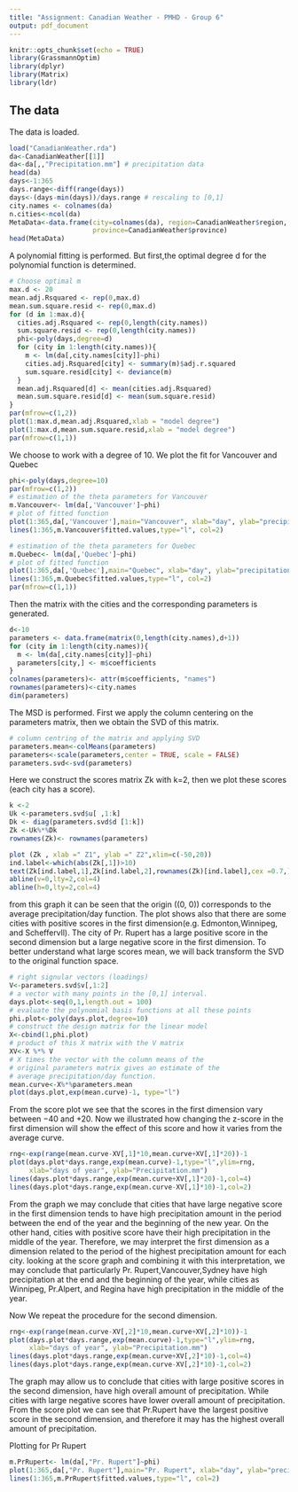 ---
title: "Assignment: Canadian Weather - PMHD - Group 6"
output: pdf_document
---

```{r setup, include=FALSE}
knitr::opts_chunk$set(echo = TRUE)
library(GrassmannOptim)
library(dplyr)
library(Matrix)
library(ldr)
```

## The data

The data is loaded.

```{r}
load("CanadianWeather.rda")
da<-CanadianWeather[[1]]
da<-da[,,"Precipitation.mm"] # precipitation data
head(da)
days<-1:365
days.range<-diff(range(days))
days<-(days-min(days))/days.range # rescaling to [0,1]
city.names <- colnames(da)
n.cities<-ncol(da)
MetaData<-data.frame(city=colnames(da), region=CanadianWeather$region,
                     province=CanadianWeather$province)
head(MetaData)
```

A polynomial fitting is performed. But first,the optimal degree d for the polynomial function is determined.

```{r}
# Choose optimal m
max.d <- 20
mean.adj.Rsquared <- rep(0,max.d)
mean.sum.square.resid <- rep(0,max.d)
for (d in 1:max.d){
  cities.adj.Rsquared <- rep(0,length(city.names))
  sum.square.resid <- rep(0,length(city.names))
  phi<-poly(days,degree=d)
  for (city in 1:length(city.names)){
    m <- lm(da[,city.names[city]]~phi)
    cities.adj.Rsquared[city] <- summary(m)$adj.r.squared
    sum.square.resid[city] <- deviance(m)
  }
  mean.adj.Rsquared[d] <- mean(cities.adj.Rsquared)
  mean.sum.square.resid[d] <- mean(sum.square.resid)
}
par(mfrow=c(1,2))
plot(1:max.d,mean.adj.Rsquared,xlab = "model degree")
plot(1:max.d,mean.sum.square.resid,xlab = "model degree")
par(mfrow=c(1,1))
```

We choose to work with a degree of 10. We plot the fit for Vancouver and Quebec

```{r}
phi<-poly(days,degree=10)
par(mfrow=c(1,2))
# estimation of the theta parameters for Vancouver
m.Vancouver<- lm(da[,'Vancouver']~phi)
# plot of fitted function
plot(1:365,da[,'Vancouver'],main="Vancouver", xlab="day", ylab="precipitation (mm/day)")
lines(1:365,m.Vancouver$fitted.values,type="l", col=2)

# estimation of the theta parameters for Quebec
m.Quebec<- lm(da[,'Quebec']~phi)
# plot of fitted function
plot(1:365,da[,'Quebec'],main="Quebec", xlab="day", ylab="precipitation (mm/day)")
lines(1:365,m.Quebec$fitted.values,type="l", col=2)
par(mfrow=c(1,1))
```

Then the matrix with the cities and the corresponding parameters is generated.

```{r}
d<-10
parameters <- data.frame(matrix(0,length(city.names),d+1))
for (city in 1:length(city.names)){
  m <- lm(da[,city.names[city]]~phi)
  parameters[city,] <- m$coefficients
}
colnames(parameters)<- attr(m$coefficients, "names")
rownames(parameters)<-city.names
dim(parameters)
```

The MSD is performed. First we apply the column centering on the parameters matrix, then we obtain the SVD of this matrix. 

```{r}
# column centring of the matrix and applying SVD
parameters.mean<-colMeans(parameters)
parameters<-scale(parameters,center = TRUE, scale = FALSE)
parameters.svd<-svd(parameters)

```

Here we construct the scores matrix Zk with k=2, then we plot these scores (each city has a score).

```{r}
k <-2
Uk <-parameters.svd$u[ ,1:k]
Dk <- diag(parameters.svd$d [1:k])
Zk <-Uk%*%Dk
rownames(Zk)<- rownames(parameters)

plot (Zk , xlab =" Z1", ylab =" Z2",xlim=c(-50,20))
ind.label<-which(abs(Zk[,1])>10)
text(Zk[ind.label,1],Zk[ind.label,2],rownames(Zk)[ind.label],cex =0.7,)
abline(v=0,lty=2,col=4)
abline(h=0,lty=2,col=4)
```

from this graph it can be seen that the origin ((0, 0)) corresponds to the average precipitation/day function. The plot shows also that there are some cities with positive scores in the first dimension(e.g. Edmonton,Winnipeg, and Scheffervll). The city of Pr. Rupert has a large positive score in the second dimension but a large negative score in the first dimension.
To better understand what large scores mean, we will back transform the SVD to the original function space.
```{r}
# right signular vectors (loadings)
V<-parameters.svd$v[,1:2]
# a vector with many points in the [0,1] interval.
days.plot<-seq(0,1,length.out = 100)
# evaluate the polynomial basis functions at all these points
phi.plot<-poly(days.plot,degree=10)
# construct the design matrix for the linear model
X<-cbind(1,phi.plot)
# product of this X matrix with the V matrix
XV<-X %*% V
# X times the vector with the column means of the
# original parameters matrix gives an estimate of the
# average precipitation/day function.
mean.curve<-X%*%parameters.mean
plot(days.plot,exp(mean.curve)-1, type="l")
```
From the score plot we see that the scores in the first dimension vary between $-40$ and $+20$. Now we illustrated how changing the z-score in the first dimension will show the effect of this score and how it varies from the average curve.
```{r}
rng<-exp(range(mean.curve-XV[,1]*10,mean.curve+XV[,1]*20))-1
plot(days.plot*days.range,exp(mean.curve)-1,type="l",ylim=rng,
     xlab="days of year", ylab="Precipitation.mm")
lines(days.plot*days.range,exp(mean.curve+XV[,1]*20)-1,col=4)
lines(days.plot*days.range,exp(mean.curve-XV[,1]*10)-1,col=2)
```

From the graph we may conclude that cities that have large negative score in the first dimension tends to have high precipitation amount in the period between the end of the year and the beginning of the new year. On the other hand, cities with positive score have their high precipitation in the middle of the year. Therefore, we may interpret the first dimension as a dimension related to the period of the highest precipitation amount for each city.
looking at the score graph and combining it with this interpretation, we may conclude that particularly Pr. Rupert,Vancouver,Sydney have high precipitation at the end and the beginning of the year, while cities as Winnipeg, Pr.Alpert, and Regina have high precipitation in the middle of the year. 

Now We repeat the procedure for the second dimension.

```{r}
rng<-exp(range(mean.curve-XV[,2]*10,mean.curve+XV[,2]*10))-1
plot(days.plot*days.range,exp(mean.curve)-1,type="l",ylim=rng,
     xlab="days of year", ylab="Precipitation.mm")
lines(days.plot*days.range,exp(mean.curve+XV[,2]*10)-1,col=4)
lines(days.plot*days.range,exp(mean.curve-XV[,2]*10)-1,col=2)
```
The graph may allow us to conclude that cities with large positive scores in the second dimension, have high overall amount of precipitation. While cities with large negative scores have lower overall amount of precipitation. From the score plot we can see that Pr.Rupert have the largest positive score in the second dimension, and therefore it may has the highest overall amount of precipitation.   


Plotting for Pr Rupert 

```{r}
m.PrRupert<- lm(da[,"Pr. Rupert"]~phi)
plot(1:365,da[,"Pr. Rupert"],main="Pr. Rupert", xlab="day", ylab="precipitation (mm/day)")
lines(1:365,m.PrRupert$fitted.values,type="l", col=2)
```